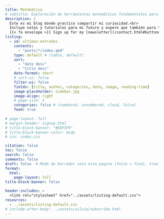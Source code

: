 ```yaml
---
title: Matemática
# subtitle: Exploración de herramientas matemáticas fundamentales para la economía. Análisis de optimización, álgebra lineal, cálculo, ecuaciones diferenciales y teoría de juegos aplicados a modelos económicos.
description: |
  Este es mi blog donde practico compartir mi curiosidad.<br>
  Incluye notas y tutoriales para mi futuro y espero que también para ti.<br><br>
  {{< fa envelope >}} Sign up for my [newsletter](/contact.html#buttondown) to receive updates about new posts.
listing:
  - id: ultimas-entradas
    contents: 
      - "posts/*/index.qmd"
    type: default # (table, default)
    sort: 
      - "date desc"
      - "title desc"
    date-format: short
    # sort-ui: false
    filter-ui: false
    fields: [title, author, categories, date, image, reading-time]
    image-placeholder: sidebar.jpg
    image-align: right
    # page-size: 5
    categories: false # (numbered, unnumbered, cloud, false)
    feed: true
    
# page-layout: full
# margin-header: signup.html
# title-block-banner: "#EDF3F9"
# title-block-banner-color: body
# css: index.css

citation: false
toc: false
search: false
comments: false
draft: false  # Modo de borrador solo esta pagina (false = final, true = borrador)
format: 
  html: 
    page-layout: full
title-block-banner: false

header-includes: >
  <link rel="stylesheet" href="../assets/listing-default.css">
resources:
  - ../assets/listing-default.css
# include-after-body: ../assets/silvia/subscribe.html
---
```


<script data-name="BMC-Widget" data-cfasync="false" src="https://cdnjs.buymeacoffee.com/1.0.0/widget.prod.min.js" data-id="achalmaedison" data-description="Support me on Buy me a coffee!" data-message="¡Apóyame con un café! ☕✨
Si disfrutas mis blogs y artículos sobre economía, finanzas y análisis de datos, tu apoyo me ayudará a seguir creando contenido de calidad. ¡Gracias por contribuir a este espacio de aprendizaje! 🚀📚" data-color="#FF5F5F" data-position="Right" data-x_margin="18" data-y_margin="18"></script>